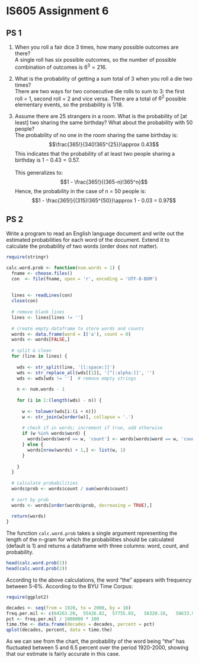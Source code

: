 # IS605 Assignment 6

## PS 1

(1) When you roll a fair dice 3 times, how many possible outcomes are there?<br>
A single roll has six possible outcomes, so the number of possible combination of outcomes is $6^3=216$.

(2) What is the probability of getting a sum total of 3 when you roll a die two times?<br>
There are two ways for two consecutive die rolls to sum to 3: the first roll = 1, second roll = 2 and vice versa. There are a total of $6^2$ possible elementary events, so the probability is $1/18$.

(3) Assume there are 25 strangers in a room. What is the probability of [at least] two sharing the same birthday? What about the probability with 50 people?<br>
The probability of no one in the room sharing the same birthday is: $$\frac{365!}{340!365^{25}}\approx 0.43$$ This indicates that the probability of at least two people sharing a birthday is $1 - 0.43 = 0.57$.<br><br> This generalizes to: $$1 - \frac{365!}{(365-n)!365^n}$$Hence, the probability in the case of n = 50 people is: $$1 - \frac{365!}{(315)!365^{50}}\approx 1 - 0.03 = 0.97$$


## PS 2

Write a program to read an English language document and write out the estimated probabilities for each word of the document. Extend it to calculate the probability of two words (order does not matter).

```r
require(stringr)

calc.word.prob <- function(num.words = 1) {
  fname <- choose.files()
  con  <- file(fname, open = 'r', encoding = 'UTF-8-BOM')
  
  
  lines <- readLines(con)
  close(con)
  
  # remove blank lines
  lines <- lines[lines != '']
  
  # create empty dataframe to store words and counts
  words <- data.frame(word = I('a'), count = 0)
  words <- words[FALSE,]
  
  # split & clean
  for (line in lines) {
    
    wds <- str_split(line, '[[:space:]]')
    wds <- str_replace_all(wds[[1]], '[^[:alpha:]]', '')
    wds <- wds[wds != '']  # remove empty strings
    
    n <- num.words - 1
    
    for (i in 1:(length(wds) - n)) {
      
      w <- tolower(wds[i:(i + n)])
      w <- str_join(w[order(w)], collapse = '.')
      
      # check if in words; increment if true, add otherwise
      if (w %in% words$word) {
        words[words$word == w, 'count'] <- words[words$word == w, 'count'] + 1
      } else {
        words[nrow(words) + 1,] <- list(w, 1)
      }
      
    }
  }
  
  # calculate probabilities
  words$prob <- words$count / sum(words$count)
  
  # sort by prob
  words <- words[order(words$prob, decreasing = TRUE),]
  
  return(words)
}
```

The function `calc.word.prob` takes a single argument representing the length of the n-gram for which the probabilities should be calculated (default is 1) and returns a dataframe with three columns: word, count, and probability.

```r
head(calc.word.prob(1))
head(calc.word.prob(2))
```

According to the above calculations, the word "the" appears with frequency between 5-6%. According to the BYU Time Corpus:

```r
require(ggplot2)

decades <- seq(from = 1920, to = 2000, by = 10)
freq.per.mil <- c(64263.20,  55426.82,	57755.03,	58320.10,	58633.99,	59661.06,	60522.72,	55095.48,	50590.06)
pct <- freq.per.mil / 1000000 * 100
time.the <- data.frame(decades = decades, percent = pct)
qplot(decades, percent, data = time.the)
```

As we can see from the chart, the probability of the word being "the" has fluctuated between 5 and 6.5 percent over the period 1920-2000, showing that our estimate is fairly accurate in this case.